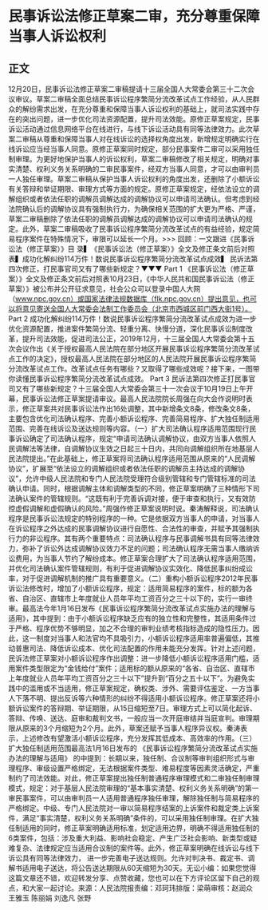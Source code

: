 # 民事诉讼法修正草案二审，充分尊重保障当事人诉讼权利
## 正文
12月20日，民事诉讼法修正草案二审稿提请十三届全国人大常委会第三十二次会议审议。草案二审稿全面总结民事诉讼程序繁简分流改革试点工作经验，从人民群众的解纷需求出发，在充分尊重和保障当事人诉讼权利的基础上，就司法实践中存在的突出问题，进一步优化司法资源配置，提升司法效能。原修正草案规定，民事诉讼活动通过信息网络平台在线进行，与线下诉讼活动具有同等法律效力。此次草案二审稿从尊重和保障当事人对在线诉讼的选择权角度出发，新增规定明确实行在线诉讼应当经当事人同意。原修正草案同时规定，部分民事案件二审可以采用独任制审理。为更好地保护当事人的诉讼权利，草案二审稿修改了相关规定，明确对事实清楚、权利义务关系明确的二审民事案件，经双方当事人同意，才可以由审判员一人独任审理。草案二审稿从保护当事人诉讼权利的角度出发，还删除了小额诉讼有关答辩和举证期限、审理方式等方面的规定。原修正草案规定，经依法设立的调解组织或者依法任职的调解员调解达成的调解协议可以申请司法确认。但考虑到经法院确认后的调解协议具有强制执行力，为确保相关范围的扩大更为严格、严谨，草案二审稿删除了依法任职的调解员调解达成的调解协议可以申请司法确认的规定。此外，草案二审稿吸收了民事诉讼程序繁简分流改革试点的有益经验，规定简易程序案件在特殊情况下，审限可以延长一个月。>>> 回顾：一文跟进《民事诉讼法（修正草案）》目 录▍《民事诉讼法（修正草案）》全文及修正条文前后对照表▍成功化解纠纷114万件！数说民事诉讼程序繁简分流改革试点成效▍ 民诉法第四次修正，打民事官司又有了哪些新规定？▼▼▼ Part 1 《民事诉讼法（修正草案）》全文及修正条文前后对照表10月23日，《中华人民共和国民事诉讼法（修正草案）》被公布并公开征求意见，社会公众可以登录中国人大网（www.npc.gov.cn）或国家法律法规数据库（flk.npc.gov.cn）提出意见，也可以将意见寄送全国人大常委会法制工作委员会（北京市西城区前门西大街1号）。 Part 2 成功化解纠纷114万件！数说民事诉讼程序繁简分流改革试点成效为进一步优化资源配置，推进案件繁简分流、轻重分离、快慢分道，深化民事诉讼制度改革，提升司法效能，促进司法公正，2019年12月，十三届全国人大常委会第十五次会议作出《关于授权最高人民法院在部分地区开展民事诉讼程序繁简分流改革试点工作的决定》，授权最高人民法院在部分地区的人民法院开展民事诉讼程序繁简分流改革试点工作。改革试点任务有哪些？又取得了哪些成效呢？接下来，一图带你读懂民事诉讼程序繁简分流改革试点成效。 Part 3 民诉法第四次修正打民事官司又有了哪些新规定？十三届全国人大常委会第三十一次会议于10月19日上午开幕，民事诉讼法修正草案提请审议。最高人民法院院长周强在向大会作说明时表示，修正草案共对民事诉讼法作出16处调整，其中新增条文8条，修改条文8条，主要包含优化司法确认程序、完善小额诉讼程序、完善简易程序、扩大独任制适用范围、完善在线诉讼及送达规则等内容。（一）扩大司法确认程序适用范围现行民事诉讼确定了司法确认程序，规定“申请司法确认调解协议，由双方当事人依照人民调解法等法律，自调解协议生效之日起三十日内，共同向调解组织所在地基层人民法院提出。”在此基础上，修正草案将司法确认程序适用范围从原来的“人民调解协议”，扩展至“依法设立的调解组织或者依法任职的调解员主持达成的调解协议”，允许中级人民法院和专门人民法院受理符合级别管辖和专门管辖标准的司法确认申请。同时，根据调解主体和调解类型的不同，修正草案明确了三种情形下司法确认案件的管辖规则。“这既有利于完善诉调对接，便于审查和执行，又有效防控虚假调解和虚假确认的风险。”周强作修正草案说明时说。秦涛解释说，司法确认程序是民事诉讼法规定的特别程序的一种。它是依据双方当事人的申请，对当事人在诉讼程序之外达成的民事调解协议进行自愿性、合法性的审查，并赋予其强制执行力的非讼程序。其有两个重要特点：司法确认程序与民事调解书具有同等法律效力，弥补了诉讼外达成调解协议效力不足的问题；司法确认程序无需当事人缴纳诉讼费用，为当事人节约了解纷成本。修正草案合理扩大了司法确认程序适用范围，并优化司法确认案件管辖规则，有利于促进调解协议实效化、降低民事纠纷成讼率，对于促进调解机制的推广具有重要意义。（二）重构小额诉讼程序2012年民事诉讼法修改时，增加了小额诉讼程序，规定：适用简易程序的案件，标的额为各省、自治区、直辖市上年度就业人员年平均工资百分之三十以下的，实行一审终审。最高法今年1月16日发布《民事诉讼程序繁简分流改革试点实施办法的理解与适用》，其中提到：由于小额诉讼程序缺乏应有的独立性和完整性，其适用条件过于严格、程序优势不够明显，加之不合理的审判业绩考核指标造成的隐性压力。因此，这一制度对当事人和法官均不具吸引力，小额诉讼程序适用率普遍偏低，其推动普惠司法、降低诉讼成本、优化司法配置的作用未能充分发挥。针对上述问题，民诉法修正草案对小额诉讼程序作出调整：进一步降低小额诉讼程序适用门槛，适用案件类型限定为“金钱给付”案件；适用标的额从原来的“各省、自治区、直辖市上年度就业人员年平均工资百分之三十以下”提升到“百分之五十以下”。为避免实践中的滥用或不当适用，修正草案规定，确权类、涉外、需要评估鉴定、一方当事人下落不明、提出反诉等六种情形的纠纷不得适用小额诉讼程序。修正草案还将小额诉讼案件的答辩期、举证期限，从15日缩短至7日。审理方式上可以简化起诉、答辩、传唤、送达、庭审和裁判文书，一般应当一次开庭审结并当庭宣判。审理期限从原来的3个月缩短为2个月。此外，草案还赋予当事人程序异议权。秦涛表示，上述修改有望激活小额诉讼程序，充分发挥其低成本、高效率的作用。（三）扩大独任制适用范围最高法1月16日发布的 《民事诉讼程序繁简分流改革试点实施办法的理解与适用》 的中提到：长期以来，独任制、合议制等审判组织形式与审理程序、审级设置严格绑定，无法根据案件类型、难易程度等因素灵活确定，严重制约了司法效能。对此，修正草案提出独任制普通程序审理模式和二审独任制审理模式，规定：对于基层人民法院审理的“基本事实清楚、权利义务关系明确”的第一审民事案件，可以由审判员一人适用普通程序独任审理，解除独任制与简易程序的严格绑定。中级、专门人民法院对一审以简易程序结案的上诉案件和裁定类上诉案件，满足“事实清楚，权利义务关系明确”条件的，可以采用独任制审理。在扩大独任制适用的同时，修正草案明确适用标准，划定适用边界，明确不得适用独任制的6类案件，包括：涉及重大利益、影响社会稳定、产生广泛社会影响、新类型或疑难复杂、法律规定应当适用合议制的案件等。此外，修正草案明确在线诉讼与线下诉讼具有同等法律效力， 进一步完善电子送达规则。允许对判决书、裁定书、调解书适用电子送达，将公告送达期限从60天缩短为30天。无讼小编：如果您觉得这篇文章还不错，欢迎转发分享、点赞收藏，您也可以在下方评论区留下自己的观点，和大家一起讨论。来源：人民法院报责编：邓珂玮排版：梁萌审核：赵润众 王雅玉 陈丽娟 刘逸凡 张野